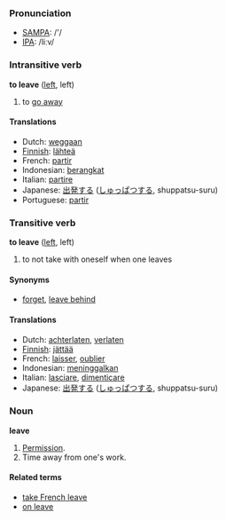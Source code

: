 === Pronunciation ===
*[[w:SAMPA|SAMPA]]: /'/
*[[w:IPA|IPA]]: /liːv/

=== Intransitive verb ===
'''to leave''' ([[left]], left)

# to [[go away]]

==== Translations ====
*Dutch: [[weggaan]]
*[[Finnish]]: [[lähteä]]
*French: [[partir]]
*Indonesian: [[berangkat]]
*Italian: [[partire]]
*Japanese: [[出発]]する ([[しゅっぱつ]]する, shuppatsu-suru)
*Portuguese: [[partir]]

=== Transitive verb ===
'''to leave''' ([[left]], left)

# to not take with oneself when one leaves

====Synonyms====
*[[forget]], [[leave behind]]

====Translations====
*Dutch: [[achterlaten]], [[verlaten]]
*[[Finnish]]: [[jättää]]
*French: [[laisser]], [[oublier]]
*Indonesian: [[tinggal|meninggalkan]]
*Italian: [[lasciare]], [[dimenticare]]
*Japanese: [[出発]]する ([[しゅっぱつ]]する, shuppatsu-suru)

===Noun===
'''leave'''

#[[Permission]].
#Time away from one's work.

====Related terms====
*[[take French leave]]
*[[on leave]]